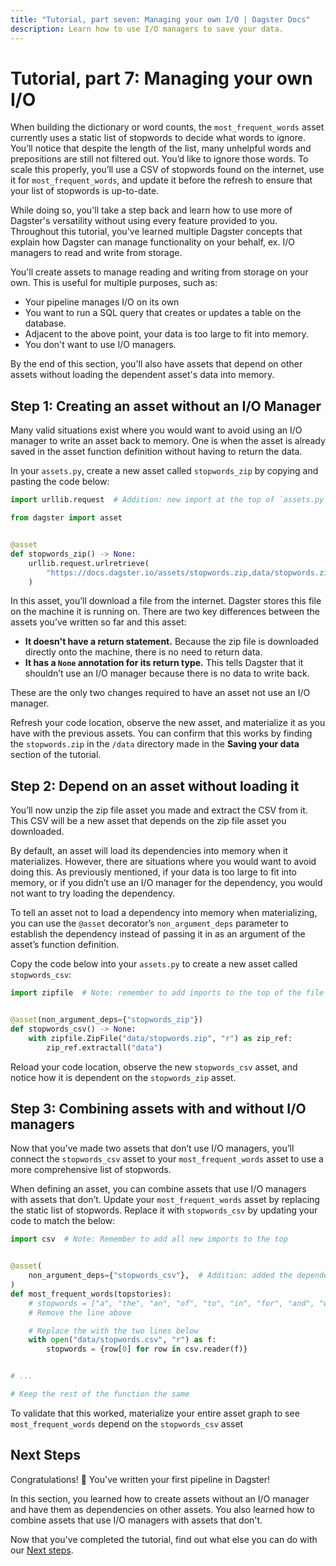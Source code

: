 ```yaml
---
title: "Tutorial, part seven: Managing your own I/O | Dagster Docs"
description: Learn how to use I/O managers to save your data.
---
```


# Tutorial, part 7: Managing your own I/O

When building the dictionary or word counts, the `most_frequent_words` asset currently uses a static list of stopwords to decide what words to ignore. You’ll notice that despite the length of the list, many unhelpful words and prepositions are still not filtered out. You’d like to ignore those words. To scale this properly, you’ll use a CSV of stopwords found on the internet, use it for `most_frequent_words`, and update it before the refresh to ensure that your list of stopwords is up-to-date.

While doing so, you'll take a step back and learn how to use more of Dagster's versatility without using every feature provided to you. Throughout this tutorial, you've learned multiple Dagster concepts that explain how Dagster can manage functionality on your behalf, ex. I/O managers to read and write from storage.

You'll create assets to manage reading and writing from storage on your own. This is useful for multiple purposes, such as:

- Your pipeline manages I/O on its own
- You want to run a SQL query that creates or updates a table on the database.
- Adjacent to the above point, your data is too large to fit into memory.
- You don't want to use I/O managers.

By the end of this section, you'll also have assets that depend on other assets without loading the dependent asset's data into memory.

## Step 1: Creating an asset without an I/O Manager

Many valid situations exist where you would want to avoid using an I/O manager to write an asset back to memory. One is when the asset is already saved in the asset function definition without having to return the data.

In your `assets.py`, create a new asset called `stopwords_zip` by copying and pasting the code below:

```python file=/tutorial/managing_your_own_io/assets.py startafter=start_stopwords_zip endbefore=end_stopwords_zip
import urllib.request  # Addition: new import at the top of `assets.py`

from dagster import asset


@asset
def stopwords_zip() -> None:
    urllib.request.urlretrieve(
        "https://docs.dagster.io/assets/stopwords.zip,data/stopwords.zip",
    )
```

In this asset, you’ll download a file from the internet. Dagster stores this file on the machine it is running on. There are two key differences between the assets you’ve written so far and this asset:

- **It doesn't have a return statement.** Because the zip file is downloaded directly onto the machine, there is no need to return data.
- **It has a `None` annotation for its return type.** This tells Dagster that it shouldn’t use an I/O manager because there is no data to write back.

These are the only two changes required to have an asset not use an I/O manager.

Refresh your code location, observe the new asset, and materialize it as you have with the previous assets. You can confirm that this works by finding the `stopwords.zip` in the `/data` directory made in the **Saving your data** section of the tutorial.

## Step 2: Depend on an asset without loading it

You’ll now unzip the zip file asset you made and extract the CSV from it. This CSV will be a new asset that depends on the zip file asset you downloaded.

By default, an asset will load its dependencies into memory when it materializes. However, there are situations where you would want to avoid doing this. As previously mentioned, if your data is too large to fit into memory, or if you didn’t use an I/O manager for the dependency, you would not want to try loading the dependency.

To tell an asset not to load a dependency into memory when materializing, you can use the `@asset` decorator’s `non_argument_deps` parameter to establish the dependency instead of passing it in as an argument of the asset’s function definition.

Copy the code below into your `assets.py` to create a new asset called `stopwords_csv`:

```python file=/tutorial/managing_your_own_io/assets.py startafter=start_stopwords_csv endbefore=end_stopwords_csv
import zipfile  # Note: remember to add imports to the top of the file


@asset(non_argument_deps={"stopwords_zip"})
def stopwords_csv() -> None:
    with zipfile.ZipFile("data/stopwords.zip", "r") as zip_ref:
        zip_ref.extractall("data")
```

Reload your code location, observe the new `stopwords_csv` asset, and notice how it is dependent on the `stopwords_zip` asset.

## Step 3: Combining assets with and without I/O managers

Now that you’ve made two assets that don’t use I/O managers, you’ll connect the `stopwords_csv` asset to your `most_frequent_words` asset to use a more comprehensive list of stopwords.

When defining an asset, you can combine assets that use I/O managers with assets that don’t. Update your `most_frequent_words` asset by replacing the static list of stopwords. Replace it with `stopwords_csv` by updating your code to match the below:

```python file=/tutorial/managing_your_own_io/assets.py startafter=start_updated_most_frequent_words endbefore=end_updated_most_frequent_words
import csv  # Note: Remember to add all new imports to the top


@asset(
    non_argument_deps={"stopwords_csv"},  # Addition: added the dependency
)
def most_frequent_words(topstories):
    # stopwords = ["a", "the", "an", "of", "to", "in", "for", "and", "with", "on", "is"]
    # Remove the line above

    # Replace the with the two lines below
    with open("data/stopwords.csv", "r") as f:
        stopwords = {row[0] for row in csv.reader(f)}


# ...

# Keep the rest of the function the same
```

To validate that this worked, materialize your entire asset graph to see `most_frequent_words` depend on the `stopwords_csv` asset

## Next Steps

Congratulations! 🎉 You've written your first pipeline in Dagster!

In this section, you learned how to create assets without an I/O manager and have them as dependencies on other assets. You also learned how to combine assets that use I/O managers with assets that don't.

Now that you've completed the tutorial, find out what else you can do with our [Next steps](/tutorial/next-steps).
